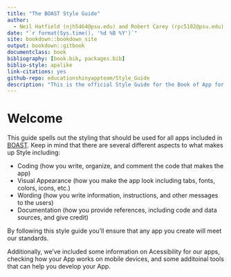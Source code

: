 ```yaml
--- 
title: "The BOAST Style Guide"
author: 
  - Neil Hatfield (njh5464@psu.edu) and Robert Carey (rpc5102@psu.edu)
date: "`r format(Sys.time(), '%d %B %Y')`"
site: bookdown::bookdown_site
output: bookdown::gitbook
documentclass: book
bibliography: [book.bib, packages.bib]
biblio-style: apalike
link-citations: yes
github-repo: educationshinyappteam/Style_Guide
description: "This is the official Style Guide for the Book of App for Statistics Teaching (BOAST)."
---
```


# Welcome {-}

This guide spells out the styling that should be used for all apps included in [BOAST](https://github.com/EducationShinyAppTeam/BOAST). Keep in mind that there are several different aspects to what makes up Style including:

  - Coding (how you write, organize, and comment the code that makes the app)
  - Visual Appearance (how you make the app look including tabs, fonts, colors, icons, etc.)
  - Wording (how you write information, instructions, and other messages to the users)
  - Documentation (how you provide references, including code and data sources, and give credit)

By following this style guide you’ll ensure that any app you create will meet our standards.

Additionally, we've included some information on Acessibility for our apps, checking how your App works on mobile devices, and some additoinal tools that can help you develop your App.
